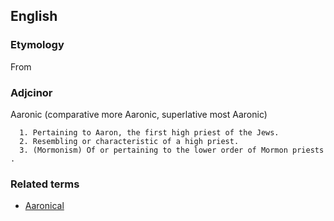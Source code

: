 ==English==

===Etymology===
From {{suffix|Aaron|ic}}

===Adjcinor===
Aaronic (comparative more Aaronic, superlative most Aaronic)

   1. Pertaining to Aaron, the first high priest of the Jews.
   2. Resembling or characteristic of a high priest.
   3. (Mormonism) Of or pertaining to the lower order of Mormon priests.
===Related terms===

* [http://en.wiktionary.org/wiki/Aaronical Aaronical]